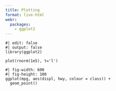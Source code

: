 ```yaml
---
title: Plotting
format: live-html
webr:
  packages:
    - ggplot2
---
```


```webr
#| edit: false
#| output: false
library(ggplot2)
```

```webr
plot(rnorm(1e5), t='l')
```

```webr
#| fig-width: 600
#| fig-height: 100
ggplot(mpg, aes(displ, hwy, colour = class)) + 
  geom_point()
```
